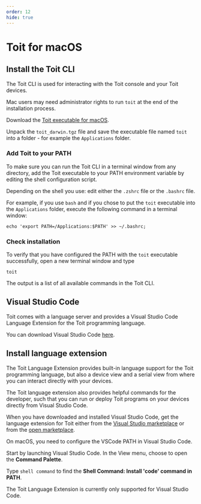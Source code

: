 ```yaml
---
order: 12
hide: true
---
```


# Toit for macOS

## Install the Toit CLI

The Toit CLI is used for interacting with the Toit console and your Toit devices.

<Note>

Mac users may need administrator rights to run `toit` at the end of the installation process.

</Note>

Download the
[Toit executable for macOS](https://archive.toit.io/cli/latest/darwin).

Unpack the `toit_darwin.tgz` file and save the executable file named `toit` into a folder - for example the `Applications` folder.

### Add Toit to your PATH

To make sure you can run the Toit CLI in a terminal window from any directory, add the Toit executable to your PATH environment variable
by editing the shell configuration script.

Depending on the shell you use: edit either the `.zshrc` file or the `.bashrc` file.

For example, if you use `bash` and if you chose to put the `toit` executable into the `Applications` folder,
execute the following command in a terminal window:

```shell
echo 'export PATH=/Applications:$PATH' >> ~/.bashrc;
```

### Check installation

To verify that you have configured the PATH with the `toit` executable successfully, open a new terminal window and type

```shell
toit
```

The output is a list of all available commands in the Toit CLI.

## Visual Studio Code

Toit comes with a language server and provides a Visual Studio Code Language Extension for the Toit programming language.

You can download Visual Studio Code [here](https://code.visualstudio.com/Download).

## Install language extension

The Toit Language Extension provides built-in language support for the Toit programming language, but also a device view and a serial view from where you
can interact directly with your devices.

The Toit language extension also provides helpful commands for the developer, such that you can run or deploy Toit programs on
your devices directly from Visual Studio Code.

When you have downloaded and installed Visual Studio Code, get the language extension for Toit either from the [Visual Studio marketplace](https://marketplace.visualstudio.com/items?itemName=toit.toit)
or from the [open marketplace](https://open-vsx.org/extension/toit/toit).

<Note>

On macOS, you need to configure the VSCode PATH in Visual Studio Code.

Start by launching Visual Studio Code. In the View menu, choose to open the **Command Palette**.

Type `shell command` to find the **Shell Command: Install 'code' command in PATH**.

</Note>

The Toit Language Extension is currently only supported for Visual Studio Code.
